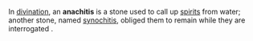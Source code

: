 In [[divination]], an '''anachitis''' is a stone used to call up [[spirit]]s from water; another stone, named [[synochitis]], obliged them to remain while they are interrogated .